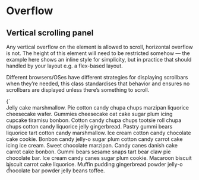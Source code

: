 
<Meta title="Objects/Overflow" />

# Overflow

## Vertical scrolling panel

Any vertical overflow on the element is allowed to scroll, horizontal overflow is not. The height of this element will need to be restricted somehow — the example here shows an inline style for simplicity, but in practice that should handled by your layout e.g. a flex-based layout.

Different browsers/OSes have different strategies for displaying scrollbars when they’re needed, this class standardises that behavior and ensures no scrollbars are displayed unless there’s something to scroll.

<Canvas>
  <Story name="Overflow">
    {`
      <div class="o-overflow" style="height: 10rem">
        <div class="min-height-block u-background-color--secondary">Jelly cake marshmallow. Pie cotton candy chupa chups marzipan liquorice cheesecake wafer. Gummies cheesecake oat cake sugar plum icing cupcake tiramisu bonbon. Cotton candy chupa chups tootsie roll chupa chups cotton candy liquorice jelly gingerbread. Pastry gummi bears liquorice tart cotton candy marshmallow. Ice cream cotton candy chocolate cake cookie. Bonbon candy jelly-o sugar plum cotton candy carrot cake icing ice cream. Sweet chocolate marzipan. Candy canes danish cake carrot cake bonbon. Gummi bears sesame snaps tart bear claw pie chocolate bar. Ice cream candy canes sugar plum cookie. Macaroon biscuit biscuit carrot cake liquorice. Muffin pudding gingerbread powder jelly-o chocolate bar powder jelly beans toffee.</div>
      </div>
    `}
  </Story>
</Canvas>
